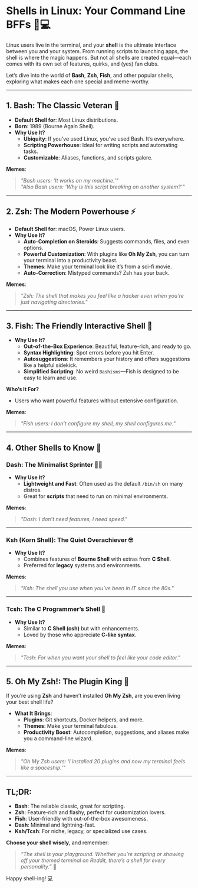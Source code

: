 # Shells in Linux: Your Command Line BFFs 🐧💻

Linux users live in the terminal, and your **shell** is the ultimate interface between you and your system. From running scripts to launching apps, the shell is where the magic happens. But not all shells are created equal—each comes with its own set of features, quirks, and (yes) fan clubs.

Let’s dive into the world of **Bash**, **Zsh**, **Fish**, and other popular shells, exploring what makes each one special and meme-worthy.

---

## 1. **Bash**: The Classic Veteran 🧓

- **Default Shell for**: Most Linux distributions.
- **Born**: 1989 (Bourne Again Shell).
- **Why Use It?**
  - **Ubiquity**: If you’ve used Linux, you’ve used Bash. It’s everywhere.
  - **Scripting Powerhouse**: Ideal for writing scripts and automating tasks.
  - **Customizable**: Aliases, functions, and scripts galore.

**Memes**:
> *"Bash users: ‘It works on my machine.’"*  
> *"Also Bash users: ‘Why is this script breaking on another system?’"*

---

## 2. **Zsh**: The Modern Powerhouse ⚡

- **Default Shell for**: macOS, Power Linux users.
- **Why Use It?**
  - **Auto-Completion on Steroids**: Suggests commands, files, and even options.
  - **Powerful Customization**: With plugins like **Oh My Zsh**, you can turn your terminal into a productivity beast.
  - **Themes**: Make your terminal look like it’s from a sci-fi movie.
  - **Auto-Correction**: Mistyped commands? Zsh has your back.

**Memes**:
> *"Zsh: The shell that makes you feel like a hacker even when you’re just navigating directories."*

---

## 3. **Fish**: The Friendly Interactive Shell 🐠

- **Why Use It?**
  - **Out-of-the-Box Experience**: Beautiful, feature-rich, and ready to go.
  - **Syntax Highlighting**: Spot errors before you hit Enter.
  - **Autosuggestions**: It remembers your history and offers suggestions like a helpful sidekick.
  - **Simplified Scripting**: No weird `Bashisms`—Fish is designed to be easy to learn and use.

**Who’s It For?**
- Users who want powerful features without extensive configuration.

**Memes**:
> *"Fish users: I don’t configure my shell, my shell configures me."*

---

## 4. **Other Shells to Know** 🏅

### **Dash**: The Minimalist Sprinter 🏃‍♂️
- **Why Use It?**
  - **Lightweight and Fast**: Often used as the default `/bin/sh` on many distros.
  - Great for **scripts** that need to run on minimal environments.

**Memes**:
> *"Dash: I don’t need features, I need speed."*

---

### **Ksh** (Korn Shell): The Quiet Overachiever 🤓
- **Why Use It?**
  - Combines features of **Bourne Shell** with extras from **C Shell**.
  - Preferred for **legacy** systems and environments.

**Memes**:
> *"Ksh: The shell you use when you’ve been in IT since the 80s."*

---

### **Tcsh**: The C Programmer’s Shell 💾
- **Why Use It?**
  - Similar to **C Shell (csh)** but with enhancements.
  - Loved by those who appreciate **C-like syntax**.

**Memes**:
> *"Tcsh: For when you want your shell to feel like your code editor."*

---

## 5. **Oh My Zsh!**: The Plugin King 👑

If you’re using **Zsh** and haven’t installed **Oh My Zsh**, are you even living your best shell life?

- **What It Brings**:
  - **Plugins**: Git shortcuts, Docker helpers, and more.
  - **Themes**: Make your terminal fabulous.
  - **Productivity Boost**: Autocompletion, suggestions, and aliases make you a command-line wizard.

**Memes**:
> *"Oh My Zsh users: ‘I installed 20 plugins and now my terminal feels like a spaceship.’"*

---

## TL;DR:

- **Bash**: The reliable classic, great for scripting.
- **Zsh**: Feature-rich and flashy, perfect for customization lovers.
- **Fish**: User-friendly with out-of-the-box awesomeness.
- **Dash**: Minimal and lightning-fast.
- **Ksh/Tcsh**: For niche, legacy, or specialized use cases.

**Choose your shell wisely**, and remember:

> *“The shell is your playground. Whether you’re scripting or showing off your themed terminal on Reddit, there’s a shell for every personality.”* 🐧

Happy shell-ing! 💻